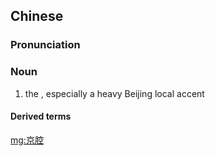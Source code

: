 ==Chinese==
{{zh-forms}}

===Pronunciation===
{{zh-pron
|m=jīngqiāng
|cat=n
}}

===Noun===
{{zh-noun}}

# the {{w|Beijing dialect}}, especially a heavy Beijing local accent

====Derived terms====
{{zh-der|京腔兒}}

[[mg:京腔]]